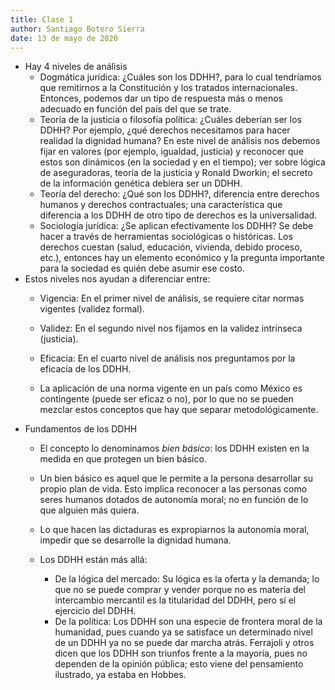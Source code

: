 ```yaml
---
title: Clase 1
author: Santiago Botero Sierra
date: 13 de mayo de 2020
---
```


+ Hay 4 niveles de análisis
    - Dogmática jurídica: ¿Cuáles son los DDHH?, para lo cual tendríamos que
        remitirnos a la Constitución y los tratados internacionales. Entonces,
        podemos dar un tipo de respuesta más o menos adecuado en función del
        país del que se trate.
    - Teoría de la justicia o filosofía política: ¿Cuáles deberían ser los DDHH?
        Por ejemplo, ¿qué derechos necesitamos para hacer realidad la dignidad
        humana? En este nivel de análisis nos debemos fijar en valores  (por
        ejemplo, igualdad, justicia) y reconocer que estos son dinámicos (en la
        sociedad y en el tiempo); ver sobre lógica de aseguradoras, teoría de la
        justicia y Ronald Dworkin; el secreto de la información genética debiera
        ser un DDHH.
    - Teoría del derecho: ¿Qué son los DDHH?, diferencia entre derechos humanos
        y derechos contractuales; una característica que diferencia a los DDHH
        de otro tipo de derechos es la universalidad.
    - Sociología jurídica: ¿Se aplican efectivamente los DDHH? Se debe hacer
        a través de herramientas sociológicas o históricas. Los derechos cuestan
        (salud, educación, vivienda, debido proceso, etc.), entonces hay un
        elemento económico y la pregunta importante para la sociedad es quién
        debe asumir ese costo.

+ Estos niveles nos ayudan a diferenciar entre:
    - Vigencia: En el primer nivel de análisis, se requiere citar normas
        vigentes (validez formal).
    - Validez: En el segundo nivel nos fijamos en la validez intrínseca
        (justicia).
    - Eficacia: En el cuarto nivel de análisis nos preguntamos por la eficacia
        de los DDHH.

    * La aplicación de una norma vigente en un país como México es contingente
        (puede ser eficaz o no), por lo que no se pueden mezclar estos conceptos
        que hay que separar metodológicamente.

+ Fundamentos de los DDHH
    - El concepto lo denominamos *bien básico*: los DDHH existen en la medida
        en que protegen un bien básico.
    - Un bien básico es aquel que le permite a la persona desarrollar su propio
        plan de vida. Esto implica reconocer a las personas como seres humanos
        dotados de autonomía moral; no en función de lo que alguien más quiera.
    - Lo que hacen las dictaduras es expropiarnos la autonomía moral, impedir
        que se desarrolle la dignidad humana.
    - Los DDHH están más allá:

        * De la lógica del mercado: Su lógica es la oferta y la demanda; lo que
            no se puede comprar y vender porque no es materia del intercambio
            mercantil es la titularidad del DDHH, pero sí el ejercicio del DDHH.
        * De la política: Los DDHH son una especie de frontera moral de la
            humanidad, pues cuando ya se satisface un determinado nivel de un
            DDHH ya no se puede dar marcha atrás. Ferrajoli y otros dicen que
            los DDHH son triunfos frente a la mayoría, pues no dependen de la
            opinión pública; esto viene del pensamiento ilustrado, ya estaba en
            Hobbes.
